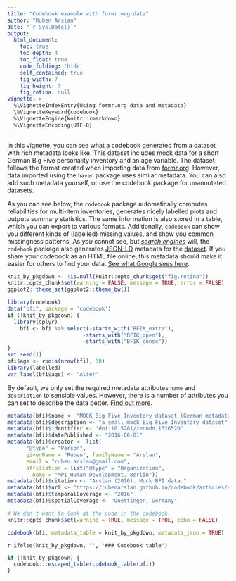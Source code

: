 ```yaml
---
title: "Codebook example with formr.org data"
author: "Ruben Arslan"
date: "`r Sys.Date()`"
output:
  html_document:
    toc: true
    toc_depth: 4
    toc_float: true
    code_folding: 'hide'
    self_contained: true
    fig_width: 7
    fig_height: 7
    fig_retina: null
vignette: >
  %\VignetteIndexEntry{Using formr.org data and metadata}
  \%VignetteKeyword{codebook}
  %\VignetteEngine{knitr::rmarkdown}
  %\VignetteEncoding{UTF-8}
---
```



In this vignette, you can see what a codebook generated from a dataset with rich
metadata looks like. This dataset includes mock data for a short German Big Five 
personality inventory and an age variable. The dataset follows the format created
when importing data from [formr.org](https://formr.org). However, data imported
using the `haven` package uses similar metadata. You can also add such metadata
yourself, or use the codebook package for unannotated datasets.

As you can see below, the `codebook` package automatically computes reliabilities
for multi-item inventories, generates nicely labelled plots and outputs summary statistics.
The same information is also stored in a table, which you can export to various formats.
Additionally, `codebook` can show you different kinds of (labelled) missing values, and show you common 
missingness patterns.
As _you_ cannot see, but _[search engines](https://datasetsearch.research.google.com)_
will, the `codebook` package also generates [JSON-LD](https://json-ld.org/) metadata for the [dataset](https://developers.google.com/search/docs/data-types/dataset). If you share your codebook as an HTML file online, this metadata should make it easier for others
to find your data. [See what Google sees here](https://search.google.com/structured-data/testing-tool#url=https%3A%2F%2Frubenarslan.github.io%2Fcodebook%2Farticles%2Fcodebook.html).

```r
knit_by_pkgdown <- !is.null(knitr::opts_chunk$get("fig.retina"))
knitr::opts_chunk$set(warning = FALSE, message = TRUE, error = FALSE)
ggplot2::theme_set(ggplot2::theme_bw())

library(codebook)
data("bfi", package = 'codebook')
if (!knit_by_pkgdown) {
  library(dplyr)
    bfi <- bfi %>% select(-starts_with("BFIK_extra"),
                        -starts_with("BFIK_open"),
                        -starts_with("BFIK_consc"))
}
set.seed(1)
bfi$age <- rpois(nrow(bfi), 30)
library(labelled)
var_label(bfi$age) <- "Alter"
```

By default, we only set the required metadata attributes `name` and `description`
to sensible values. However, there is a number of attributes you can set to 
describe the data better. [Find out more](https://developers.google.com/search/docs/data-types/dataset).

```r
metadata(bfi)$name <- "MOCK Big Five Inventory dataset (German metadata demo)"
metadata(bfi)$description <- "a small mock Big Five Inventory dataset"
metadata(bfi)$identifier <- "doi:10.5281/zenodo.1326520"
metadata(bfi)$datePublished <- "2016-06-01"
metadata(bfi)$creator <- list(
      "@type" = "Person",
      givenName = "Ruben", familyName = "Arslan",
      email = "ruben.arslan@gmail.com", 
      affiliation = list("@type" = "Organization",
        name = "MPI Human Development, Berlin"))
metadata(bfi)$citation <- "Arslan (2016). Mock BFI data."
metadata(bfi)$url <- "https://rubenarslan.github.io/codebook/articles/codebook.html"
metadata(bfi)$temporalCoverage <- "2016" 
metadata(bfi)$spatialCoverage <- "Goettingen, Germany" 
```

```r
# We don't want to look at the code in the codebook.
knitr::opts_chunk$set(warning = TRUE, message = TRUE, echo = FALSE)
```

```r
codebook(bfi, metadata_table = knit_by_pkgdown, metadata_json = TRUE)
```


`r ifelse(knit_by_pkgdown, '', '### Codebook table')`

```r
if (!knit_by_pkgdown) {
  codebook:::escaped_table(codebook_table(bfi))
}
```
